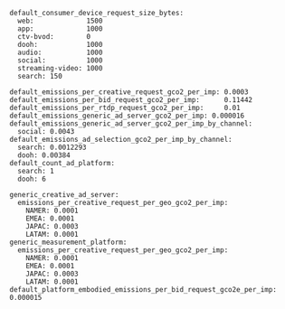 ```
default_consumer_device_request_size_bytes:
  web:             1500
  app:             1000
  ctv-bvod:        0
  dooh:            1000
  audio:           1000
  social:          1000
  streaming-video: 1000
  search: 150

default_emissions_per_creative_request_gco2_per_imp: 0.0003
default_emissions_per_bid_request_gco2_per_imp:      0.11442
default_emissions_per_rtdp_request_gco2_per_imp:     0.01
default_emissions_generic_ad_server_gco2_per_imp: 0.000016
default_emissions_generic_ad_server_gco2_per_imp_by_channel:
  social: 0.0043
default_emissions_ad_selection_gco2_per_imp_by_channel:
  search: 0.0012293
  dooh: 0.00384
default_count_ad_platform:
  search: 1
  dooh: 6

generic_creative_ad_server:
  emissions_per_creative_request_per_geo_gco2_per_imp:
    NAMER: 0.0001
    EMEA: 0.0001
    JAPAC: 0.0003
    LATAM: 0.0001
generic_measurement_platform:
  emissions_per_creative_request_per_geo_gco2_per_imp:
    NAMER: 0.0001
    EMEA: 0.0001
    JAPAC: 0.0003
    LATAM: 0.0001
default_platform_embodied_emissions_per_bid_request_gco2e_per_imp: 0.000015
```
